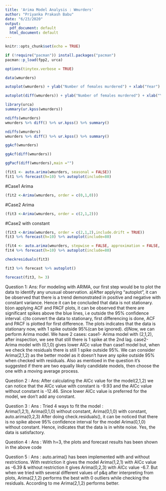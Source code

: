 ---
title: 'Arima Model Analysis : Wmurders'
author: "Priyanka Prakash Babu"
date: "6/23/2020"
output:
  pdf_document: default
  html_document: default
---

```{r setup, include=FALSE}
knitr::opts_chunk$set(echo = TRUE)
```

```{r}
if (!require("pacman")) install.packages("pacman")
pacman::p_load(fpp2, urca)
```

```{r, include=FALSE}
options(tinytex.verbose = TRUE)
```

```{r loading data set}

data(wmurders)

```

```{r}
autoplot(wmurders) + ylab("Number of females murdered") + xlab("Year") + ggtitle("Annual female murder rate")
```

```{r}
autoplot(diff(wmurders)) + ylab("Number of females murdered") + xlab("Year") + ggtitle("Annual female murder rate")
```

```{r KPSS test}

library(urca)
summary(ur.kpss(wmurders))

```

```{r ndiff1}

ndiffs(wmurders)
wmurders %>% diff() %>% ur.kpss() %>% summary()

```

```{r ndiff2}

ndiffs(wmurders)
wmurders %>% diff() %>% ur.kpss() %>% summary()

```

```{r ACF plot}

ggAcf(wmurders)

```

```{r diff ACF plot}

ggAcf(diff(wmurders))

```

```{r checking PACF}

ggPacf(diff(wmurders),main ="")

```

```{r auto.arima}

(fit1 <- auto.arima(wmurders, seasonal = FALSE))
fit1 %>% forecast(h=10) %>% autoplot(include=80)

```

#Case1 Arima
```{r Arima1}

(fit2 <-Arima(wmurders, order = c(0,1,0))) 

```

#Case2 Arima
```{r Arima2a}

(fit3 <-Arima(wmurders, order = c(2,1,2))) 

```
#Case2 with constant
```{r Arima2b}


(fit3 <-Arima(wmurders, order = c(2,1,2),include.drift = TRUE))
fit3 %>% forecast(h=10) %>% autoplot(include=80)


```


```{r auto.arima restrictions}

(fit4 <- auto.arima(wmurders, stepwise = FALSE, approximation = FALSE, seasonal = FALSE))
fit4 %>% forecast(h=10) %>% autoplot(include=80)

```

```{r residual check}

checkresiduals(fit3)

```

```{r forecast1}

fit3 %>% forecast %>% autoplot()

```

```{r forecast2}

forecast(fit3, h= 3)

```

Question 1:
Ans: For modeling with ARIMA, our first step would be to plot the data to identify any unusual observation. 
a)After applying "autoplot", it can be observed that there is a trend demonstrated in positive and negative with constant variance. Hence it can be concluded that data is not stationary.
b)on applying ACF and PACF plots, it can be observed that there are significant spikes above the blue lines, i.e outside the 95% confidence interval.
c)to convert the data to stationary, first differencing is done, ACF and PACF is plotted for first difference. The plots indicates that the data is stationary now, with 1 spike outside 95%(can be ignored).
d)Now, we can perform Arima model. We have 2 cases:
case1- Arima model with (2,1,2), after inspection, we see that still there is 1 spike at the 2nd lag. 
case2- Arima model with (0,1,0) gives lower AICc value than case1 model but, when we check the residuals there is still 1 spike outside 95%. 
We can consider Arima(2,1,2) as the better model as it doesn't have any spike outside 95% when checked with residuals.
Also as mentioed in the question it's suggested if there are two equally likely candidate models, then choose the one with a moving average process. 

Question 2 :
Ans: After calculating the AICc value for the model(2,1,2) we can notice that the AICc value with constant is -9.93 and the AICc value without constant is -12.46. Since lower AICc value is preferred for the model, we don't add any constant.

Question 3 :
Ans : Tried 4 ways to fit the model :  
Arima(1,2,1), Arima(0,1,0) without constant, Arima(0,1,0) with constant, auto.arima(0,2,3) 
After doing check.residuals(), it can be noticed that there is no spike above 95% confidence interval for the model Arima(0,1,0) without constant. Hence, indicates that the data is in white noise. Yes, the data is satisfactory.

Question 4 :
Ans : With h=3, the plots and forecast results has been shown in the above code

Question 5 :
Ans : auto.arima() has been implemented with and without restrictions. 
With restriction it gives the model Arima(1,2,1) with AICc value as -6.39 & without restriction it gives Arima(0,2,3) with AICc value -6.7. 
But when we tried with several different values of p&q after interpreting from plots, Arima(2,1,2) performs the best with 0 outliers while checking the residuals. According to me Arima(2,1,2) performs better.





















